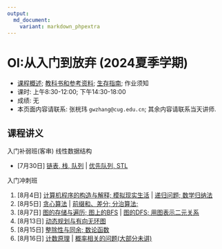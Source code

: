 ```yaml
---
output: 
  md_document:
    variant: markdown_phpextra
---
```


# OI:从入门到放弃 (2024夏季学期)

-   [课程概述](./glos/intro); [教科书和参考资料](./glos/book); [生存指南](./glos/survive); 作业须知
-   课时: 上午8:30-12:00; 下午14:30-18:00
-   成绩: 无
-   本页面内容请联系: 张桄玮 `gwzhang@cug.edu.cn`; 其余内容请联系当天讲师.

## 课程讲义

入门补弱班(客串) 线性数据结构

-   [7月30日] [链表, 栈, 队列](./slides/lin-ds.html) \| [优先队列, STL](./slides/pqueue-stl.html)

入门冲刺班

1.  [8月4日] [计算机程序的构造与解释; 模拟现实生活](./ch1.md) \| [递归问题; 数学归纳法](./ind-mi.md)
2.  [8月5日] [贪心算法](./greedy.md) \| [前缀和、差分; 分治算法;](pdif-dc.md)
3.  [8月7日] [图的存储与遍历; 图上的BFS](./bfs.md) \| [图的DFS; 用图表示二元关系](./dfs.md)
4.  [8月13日] [动态规划与有向无环图](./dp.md)
5.  [8月15日] [整除性与同余; 数论函数](./nthry.md)
6.  [8月16日] [计数原理](./counting.md) \| [概率相关的问题(大部分未讲)](./prob.md)
